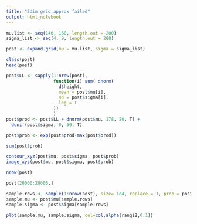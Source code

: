 ```yaml
---
title: "2dim grid approx failed"
output: html_notebook
---
```



```r
mu.list <- seq(140, 160, length.out = 200)
sigma_list <- seq(4, 9, length.out = 200)

post <- expand.grid(mu = mu.list, sigma = sigma_list)
```
```r
class(post)
head(post)
```
```r
post$LL <- sapply(1:nrow(post),
                  function(i) sum( dnorm(
                    d$height,
                    mean = post$mu[i],
                    sd = post$sigma[i],
                    log = T
                  ))
                  )
post$prod <- post$LL + dnorm(post$mu, 178, 20, T) +
  dunif(post$sigma, 0, 50, T)

post$prob <- exp(post$prod-max(post$prod))
```

```r
sum(post$prob)
```


```r
contour_xyz(post$mu, post$sigma, post$prob)
image_xyz(post$mu, post$sigma, post$prob)
```
```r
nrow(post)
```
```r
post[20000:20005,]
```
```r
sample.rows <- sample(1:nrow(post), size= 1e4, replace = T, prob = post$prob)
sample.mu <- post$mu[sample.rows]
sample.sigma <- post$sigma[sample.rows]
```
```r
plot(sample.mu, sample.sigma, col=col.alpha(rangi2,0.1))
```


